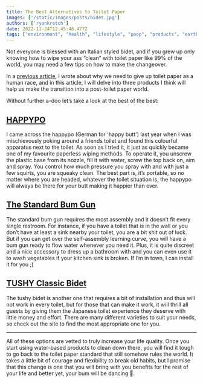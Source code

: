 ```yaml
---
title: The Best Alternatives to Toilet Paper
images: ['/static/images/posts/bidet.jpg']
authors: ['ryankretch']
date: 2022-11-24T12:45:48.477Z
tags: ["environment", "health", "lifestyle", "poop", "products", "earth", "toilet talk", "toilet paper"]
---
```

Not everyone is blessed with an Italian styled bidet, and if you grew up only knowing how to wipe your ass “clean” with toilet paper like 99% of the world, you may need a few tips on how to make the changeover. 

In a [previous article](https://www.thefabryk.com/stop-using-toilet-paper), I wrote about why we need to give up toilet paper as a human race, and in this article, I will delve into three products I think will help us make the transition into a post-toilet paper world. 

Without further a-doo let’s take a look at the best of the best:

## [HAPPYPO](https://www.amazon.com/Original-HAPPYPO-Butt-Shower-Color/dp/B07GBSQKL5/ref=sr_1_1_sspa?crid=14SYLGQZSB12R&amp;keywords=happy+po&amp;qid=1669303736&amp;sprefix=happy+po%252Caps%252C244&amp;sr=8-1-spons&amp;sp_csd=d2lkZ2V0TmFtZT1zcF9hdGY&amp;psc=1&_encoding=UTF8&tag=thefabryk-20&linkCode=ur2&linkId=c5a4a924a4b4078917104ee1548cd63c&camp=1789&creative=9325)

I came across the happypo (German for 'happy butt') last year when I was mischievously poking around a friends toilet and found this colourful apparatus next to the toilet. As soon as I tried it, it just as quickly became one of my favourite paperless wiping methods. To operate it, you unscrew the plastic base from its nozzle, fill it with water, screw the top back on, aim and spray. You control how much pressure you spray with and with just a few squirts, you are squeaky clean. The best part is, it’s portable, so no matter where you are headed, whatever the toilet situation is, the happypo will always be there for your butt making it happier than ever.

## [The Standard Bum Gun](https://www.amazon.com/Handheld-Toilet-Adjustable-Pressure-Feminine-Stainless/dp/B086W1YZSH/ref=sr_1_1_sspa?crid=2D45ECXE9ADY4&amp;keywords=bidet+sprayer&amp;qid=1669303907&amp;sprefix=bidet%252Caps%252C202&amp;sr=8-1-spons&amp;sp_csd=d2lkZ2V0TmFtZT1zcF9hdGY&amp;psc=1&amp;smid=A3GLIMJW6APPOC&_encoding=UTF8&tag=thefabryk-20&linkCode=ur2&linkId=b958569694166c520590c8d927e4f0b5&camp=1789&creative=9325)

The standard bum gun requires the most assembly and it doesn’t fit every single restroom. For instance, if you have a toilet that is in the wall or you don’t have at least a sink nearby your toilet, you are a bit shit out of luck. But if you can get over the self-assembly learning curve, you will have a bum gun ready to flow water whenever you need it. Plus, it is quite discreet and a nice accessory to dress up a bathroom with and you can even use it to wash vegetables if your kitchen sink is broken. If I’m in town, I can install it for you ;)


## [TUSHY Classic Bidet](https://www.amazon.com/Tushy-Classic-Bidet-Toilet-Attachment/dp/B08VRQNH4Z/ref=sr_1_1_sspa?crid=1QVXJM29EQ5XB&amp;keywords=tushy+bidet&amp;qid=1669303989&amp;sprefix=tushy%252Caps%252C207&amp;sr=8-1-spons&amp;sp_csd=d2lkZ2V0TmFtZT1zcF9hdGY&amp;psc=1&amp;smid=AIECHO7L4MMYF&_encoding=UTF8&tag=thefabryk-20&linkCode=ur2&linkId=4791fb4aade1ca2713ce6759c60e8026&camp=1789&creative=9325)

The tushy bidet is another one that requires a bit of installation and thus will not work in every toilet, but for those that can make it work, it will thrill all guests by giving them the Japanese toilet experience they deserve with little money and effort. There are many different varieties to suit your needs, so check out the site to find the most appropriate one for you.

---

All of these options are vetted to truly increase your life quality. Once you start using water-based products to clean down there, you will find it tough to go back to the toilet paper standard that still somehow rules the world. It takes a little bit of courage and flexibility to break old habits, but I promise that this change is one that you will bring with you benefits for the rest of your life and better yet, your bum will be dancing 💃.